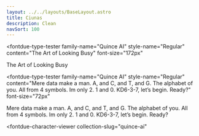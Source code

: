 ```yaml
---
layout: ../../layouts/BaseLayout.astro
title: Ciunas
description: Clean
navSort: 100
---
```




<fontdue-type-tester
    family-name="Quince AI"
    style-name="Regular"
    content="The Art of Looking Busy"
    font-size="172px"
>
The Art of Looking Busy
</fontdue-type-tester>

<fontdue-type-tester
    family-name="Quince AI"
    style-name="Regular"
    content="Mere data make a man. A, and C, and T, and G. The alphabet of you. All from 4 symbols. Im only 2. 1 and 0. KD6-3-7, let’s begin. Ready?"
    font-size="72px"
>
Mere data make a man. A, and C, and T, and G. The alphabet of you. All from 4 symbols. Im only 2. 1 and 0. KD6-3-7, let’s begin. Ready?
</fontdue-type-tester>

<fontdue-character-viewer
    collection-slug="quince-ai"
></fontdue-character-viewer>
